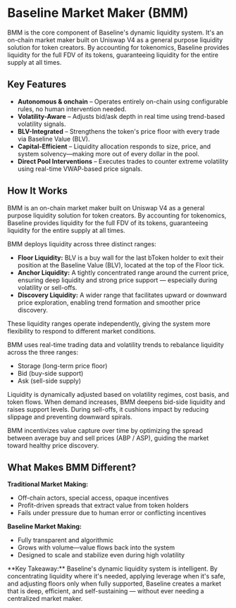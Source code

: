 
# Baseline Market Maker (BMM)

BMM is the core component of Baseline's dynamic liquidity system. It's an on-chain market maker built on Uniswap V4 as a general purpose liquidity solution for token creators. 
By accounting for tokenomics, Baseline provides liquidity for the full FDV of its tokens, guaranteeing liquidity 
for the entire supply at all times.

## Key Features
- **Autonomous & onchain** – Operates entirely on-chain using configurable rules, no human intervention needed.
- **Volatility-Aware** – Adjusts bid/ask depth in real time using trend-based volatility signals.
- **BLV-Integrated** – Strengthens the token's price floor with every trade via Baseline Value (BLV).
- **Capital-Efficient** – Liquidity allocation responds to size, price, and system solvency—making more out of every dollar in the pool.
- **Direct Pool Interventions** – Executes trades to counter extreme volatility using real-time VWAP-based price signals.


## How It Works
BMM is an on-chain market maker built on Uniswap V4 as a general purpose liquidity solution for token creators. 
By accounting for tokenomics, Baseline provides liquidity for the full FDV of its tokens, guaranteeing liquidity 
for the entire supply at all times.

BMM deploys liquidity across three distinct ranges:
- **Floor Liquidity:** BLV is a buy wall for the last bToken holder to exit their position at the Baseline Value (BLV), 
located at the top of the Floor tick.
- **Anchor Liquidity:** A tightly concentrated range around the current price, ensuring deep liquidity and strong price 
support — especially during volatility or sell-offs.
- **Discovery Liquidity:** A wider range that facilitates upward or downward price exploration, enabling trend formation 
and smoother price discovery.

These liquidity ranges operate independently, giving the system more flexibility to respond to different market conditions.

BMM uses real-time trading data and volatility trends to rebalance liquidity across the three ranges:
- Storage (long-term price floor)
- Bid (buy-side support)
- Ask (sell-side supply)

Liquidity is dynamically adjusted based on volatility regimes, cost basis, and token flows. When demand increases, 
BMM deepens bid-side liquidity and raises support levels. During sell-offs, it cushions impact by reducing slippage 
and preventing downward spirals.

BMM incentivizes value capture over time by optimizing the spread between average buy and sell prices (ABP / ASP), 
guiding the market toward healthy price discovery.

## What Makes BMM Different?
**Traditional Market Making:**
- Off-chain actors, special access, opaque incentives
- Profit-driven spreads that extract value from token holders
- Fails under pressure due to human error or conflicting incentives

**Baseline Market Making:**
- Fully transparent and algorithmic
- Grows with volume—value flows back into the system
- Designed to scale and stabilize even during high volatility


<Callout type="info" emoji="💡">
  **Key Takeaway:** 
  Baseline's dynamic liquidity system is intelligent. By concentrating liquidity where it's needed, applying leverage when it's safe, and adjusting floors only when fully supported, Baseline creates a market that is deep, efficient, and self-sustaining — without ever needing a centralized market maker.
</Callout>
